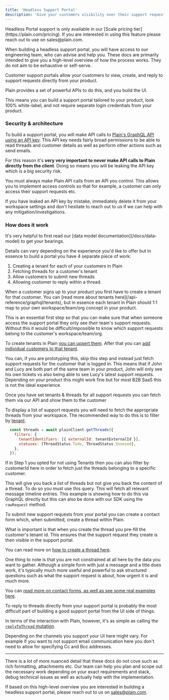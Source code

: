 ```yaml
---
title: 'Headless Support Portal'
description: 'Give your customers visibility over their support requests.'
---
```


<Warning>
Headless Portal support is only available in our [Scale pricing tier](https://plain.com/pricing). If you are interested in using this feature please reach out to use on sales@plain.com.

When building a headless support portal, you will have access to our engineering team, who can advise and help you. These docs are primarily intended to give you a high-level overview of how the process works. They do not aim to be exhaustive or self-serve.

</Warning>

Customer support portals allow your customers to view, create, and reply to support requests directly from your product.

Plain provides a set of powerful APIs to do this, and you build the UI.

This means you can build a support portal tailored to your product, look 100% white-label, and not require separate login credentials from your product.

### Security & architecture

To build a support portal, you will make API calls to [Plain's GraphQL API using an API key](/api-reference/graphql/authentication). This API key needs fairly broad permissions to be able to read threads and customer details as well as perform other actions such as send emails.

For this reason it's **very very important to never make API calls to Plain directly from the client**. Doing so means you will be leaking the API key which is a big security risk.

You must always make Plain API calls from an API you control. This allows you to implement access controls so that for example, a customer can only access their support requests etc.

If you have leaked an API key by mistake, immediately delete it from your workspace settings and don't hesitate to reach out to us if we can help with any mitigation/investigations.

### How does it work

<Note>
  It's very helpful to first read our [data model documentation](/docs/data-model) to get your
  bearings.
</Note>

Details can vary depending on the experience you'd like to offer but in essence to build a portal you have 4 separate piece of work:

1. Creating a tenant for each of your customers in Plain
2. Fetching threads for a customer's tenant
3. Allow customers to submit new threads
4. Allowing customer to reply within a thread.

<Steps>
<Step title="Creating a tenant for each of your customers in Plain">
When a customer signs up to your product you first have to create a tenant for that customer. You can [read more about tenants here](/api-reference/graphql/tenants), but in essence each tenant in Plain should 1:1 map to your own workspace/team/org concept in your product.

This is an essential first step so that you can make sure that when someone access the support portal they only see _their_ team's support requests. Without this it would be difficult/impossible to know which support requests belong to the customer's workspace/team/org.

To create tenants in Plain [you can upsert them](/api-reference/graphql/tenants/upsert). After that you can [add individual customers to that tenant](/api-reference/graphql/tenants/add-customers).

You can, if you are prototyping this, skip this step and instead just fetch support requests for the customer that is logged in. This means that if John and Lucy are both part of the same team in your product, John will only see his own tickets vs also being able to see Lucy's latest support requests. Depending on your product this might work fine but for most B2B SaaS this is not the ideal experience.

</Step>

<Step title="Fetching threads for a customer's tenant">
Once you have set tenants & threads for all support requests you can fetch them via our API and show them to the customer

To display a list of support requests you will need to fetch the appropriate threads from your workspace. The recommended way to do this is to filter by [tenant](/api-reference/graphql/tenants).

```Javascript
  const threads = await plainClient.getThreads({
    filters: {
      tenantIdentifiers: [{ externalId: tenantExternalId }],
      statuses: [ThreadStatus.Todo, ThreadStatus.Snoozed],
    },
  });
```

If in Step 1 you opted for not using Tenants then you can also filter by customerId here in order to fetch just the threads belonging to a specific customer.

This will give you back a list of threads but not give you back the content of a thread. To do so you must use this query. This will fetch all relevant message timeline entries. This example is showing how to do this via GraphQL directly but this can also be done with our SDK using the `rawRequest` method.

<Snippet file="graphql/get-thread-timeline.mdx" />
</Step>

<Step title="Allow customers to submit new threads">
To submit new support requests from your portal you can create a contact form which, when submitted, create a thread within Plain.

What is important is that when you create the thread you pre-fill the customer's tenant id. This ensures that the support request they create is then visible in the support portal.

You can read more on [how to create a thread here](/api-reference/graphql/threads/create).

One thing to note is that you are not constrained at all here by the data you want to gather. Although a simple form with just a message and a title does work, it's typically much more useful and powerful to ask structured questions such as what the support request is about, how urgent it is and much more.

You can [read more on contact forms, as well as see some real examples here](/contact-forms).

</Step>

<Step title="Allowing customer to reply within a thread.">
To reply to threads directly from your support portal is probably the most difficult part of building a good support portal from the UI side of things.

In terms of the interaction with Plain, however, it's as simple as calling the [`replyToThread` mutation](/api-reference/graphql/messaging/reply-to-thread).

Depending on the channels you support your UI here might vary. For example if you want to not support email communication here you don't need to allow for specifying Cc and Bcc addresses.

</Step>
</Steps>

---

There is a lot of more nuanced detail that these docs do not cove such as rich formatting, attachments etc. Our team can help you plan and scope out the necessary work depending on your exact requirements and stack, debug technical issues as well as actually help with the implementation.

If based on this high-level overview you are interested in building a headless support portal, please reach out to us on sales@plain.com.
